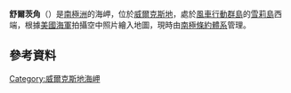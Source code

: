 '''舒爾茨角'''（{{lang-en|Schulz Point}}）是[[南極洲|南極洲]]的海岬，位於[[威爾克斯地|威爾克斯地]]，處於[[風車行動群島|風車行動群島]]的[[雪莉島|雪莉島]]西端，根據[[美國海軍|美國海軍]]拍攝空中照片繪入地圖，現時由[[南極條約體系|南極條約體系]]管理。

==參考資料==
{{usgs-gazetteer}}

{{coord|66|17|S|110|29|E|display=title}}

{{DEFAULTSORT:Schulz Point}}
[[Category:威爾克斯地海岬|Category:威爾克斯地海岬]]


{{WilkesLand-geo-stub}}